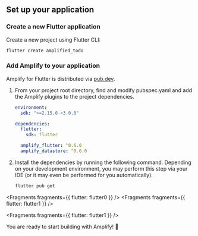 ## Set up your application

### Create a new Flutter application

Create a new project using Flutter CLI:

```bash
flutter create amplified_todo
```



### Add Amplify to your application

<BlockSwitcher>
<Block name="Stable">

Amplify for Flutter is distributed via [pub.dev](pub.dev).

1. From your project root directory, find and modify pubspec.yaml and add the Amplify plugins to the project dependencies.

    ```yaml
    environment:
      sdk: ">=2.15.0 <3.0.0"

    dependencies:
      flutter:
        sdk: flutter

      amplify_flutter: ^0.6.0
      amplify_datastore: ^0.6.0
    ```

2. Install the dependencies by running the following command. Depending on your development environment, you may perform this step via your IDE (or it may even be performed for you automatically).

    ```bash
    flutter pub get
    ```

<Fragments fragments={{ flutter: flutter0 }} />
<Fragments fragments={{ flutter: flutter1 }} />


</BlockSwitcher>
</Block>


<Fragments fragments={{ flutter: flutter1 }} />

You are ready to start building with Amplify! 🎉
